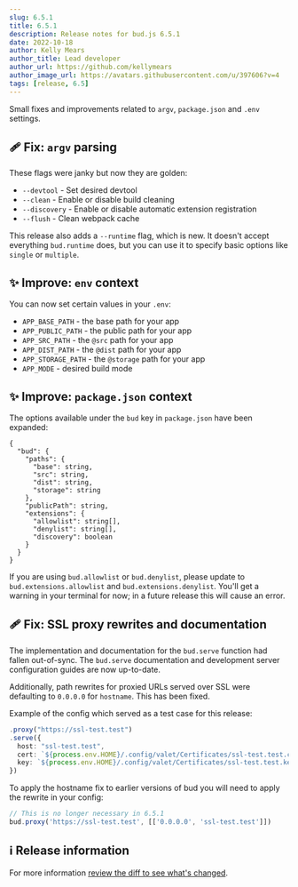 ```yaml
---
slug: 6.5.1
title: 6.5.1
description: Release notes for bud.js 6.5.1
date: 2022-10-18
author: Kelly Mears
author_title: Lead developer
author_url: https://github.com/kellymears
author_image_url: https://avatars.githubusercontent.com/u/397606?v=4
tags: [release, 6.5]
---
```


Small fixes and improvements related to `argv`, `package.json` and `.env` settings.

<!--truncate-->

## 🩹 Fix: `argv` parsing

These flags were janky but now they are golden:

- `--devtool` - Set desired devtool
- `--clean` - Enable or disable build cleaning
- `--discovery` - Enable or disable automatic extension registration
- `--flush` - Clean webpack cache

This release also adds a `--runtime` flag, which is new. It doesn't accept everything `bud.runtime` does, but you can use it to specify basic options like `single` or `multiple`.

## ✨ Improve: `env` context

You can now set certain values in your `.env`:

- `APP_BASE_PATH` - the base path for your app
- `APP_PUBLIC_PATH` - the public path for your app
- `APP_SRC_PATH` - the `@src` path for your app
- `APP_DIST_PATH` - the `@dist` path for your app
- `APP_STORAGE_PATH` - the `@storage` path for your app
- `APP_MODE` - desired build mode

## ✨ Improve: `package.json` context

The options available under the `bud` key in `package.json` have been expanded:

```json5
{
  "bud": {
    "paths": {
      "base": string,
      "src": string,
      "dist": string,
      "storage": string
    },
    "publicPath": string,
    "extensions": {
      "allowlist": string[],
      "denylist": string[],
      "discovery": boolean
    }
  }
}
```

If you are using `bud.allowlist` or `bud.denylist`, please update to `bud.extensions.allowlist` and `bud.extensions.denylist`. You'll get a warning in your terminal for now; in a future release this will cause an error.

## 🩹 Fix: SSL proxy rewrites and documentation

The implementation and documentation for the `bud.serve` function had fallen out-of-sync. The `bud.serve` documentation and development server configuration guides are now up-to-date.

Additionally, path rewrites for proxied URLs served over SSL were defaulting to `0.0.0.0` for `hostname`. This has been fixed.

Example of the config which served as a test case for this release:

```typescript
.proxy("https://ssl-test.test")
.serve({
  host: "ssl-test.test",
  cert: `${process.env.HOME}/.config/valet/Certificates/ssl-test.test.crt`,
  key: `${process.env.HOME}/.config/valet/Certificates/ssl-test.test.key`,
})
```

To apply the hostname fix to earlier versions of bud you will need to apply the rewrite in your config:

```typescript
// This is no longer necessary in 6.5.1
bud.proxy('https://ssl-test.test', [['0.0.0.0', 'ssl-test.test']])
```

## ℹ️ Release information

For more information [review the diff to see what's changed](https://github.com/roots/bud/compare/v6.5.0...v6.5.1).
